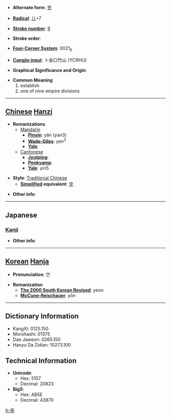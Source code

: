 * '''Alternate form''': [[兖]]

* '''[[Wiktionary:Chinese radical index| Radical]]''': [[Wiktionary:Chinese radical index 儿|儿]]+7

* '''[[Wiktionary:Chinese total strokes index|Stroke number]]''': [[Wiktionary:Chinese total strokes index 9|9]]

* '''Stroke order''': 

* '''[[Wiktionary:Chinese four corner index|Four-Corner System]]''': 0021<sub>6</sub>

* '''[[Wiktionary:Chinese Cangjie index|Cangjie input]]''': 卜金口竹山 (YCRHU)

* '''Graphical Significance and Origin''': 

* '''Common Meaning'''
*#establish
*# one of nine empire divisions


----

== [[Chinese]] [[Hanzi]] ==

* '''Romanizations'''
** [[Mandarin]]
*** '''[[Pinyin]]''': yǎn (yan3)
*** '''[[Wade-Giles]]''': yen<sup>3</sup>
*** '''[[Yale]]''': 
**[[Cantonese]]
***'''[[Jyutping]]''':
***'''[[Penkyamp]]''': 
***'''[[Yale]]''': yin5

* '''Style''': [[Traditional Chinese]] 
** '''[[Simplified Chinese|Simplified]] equivalent''': [[兖]]

* '''Other info''': 

----

==Japanese==
===[[Kanji]]===
{{kanji|on readings=[[えん]] (en)
|kun readings=[[くくる]] (kukuru), [[ただしい]] (tadashii), [[まこと]] (makoto)
}}

* '''Other info''':  

----

== [[Korean]] [[Hanja]] ==

* '''Pronunciation''': 연

* '''Romanization'''
** '''[[The 2000 South Korean Revised Romanization|The 2000 South Korean Revised]]''': yeon
** '''[[McCune-Reischauer]]''': yŏn

----

== Dictionary Information ==

* KangXi: 0125.150
* Morohashi: 01375
* Dae Jaweon: 0265.150
* Hanyu Da Zidian: 10273.100

== Technical Information ==

* '''Unicode''':
** Hex: 5157
** Decimal: 20823
* '''Big5''':
** Hex: AB5E
** Decimal: 43870

[[fr:兗]]